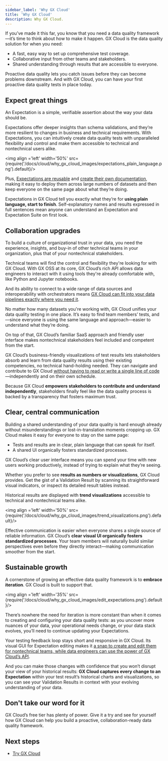 ```yaml
---
sidebar_label: 'Why GX Cloud'
title: 'Why GX Cloud'
description: Why GX Cloud.
---
```


If you’ve made it this far, you know that you need a data quality framework—it’s time to think about how to make it happen. GX Cloud is the data quality solution for when you need:

- A fast, easy way to set up comprehensive test coverage.
- Collaborative input from other teams and stakeholders.
- Shared understanding through results that are accessible to everyone.

Proactive data quality lets you catch issues before they can become problems downstream. And with GX Cloud, you can have your first proactive data quality tests in place today.

## Expect great things

An Expectation is a simple, verifiable assertion about the way your data should be. 

Expectations offer deeper insights than schema validations, and they’re more resilient to changes in business and technical requirements. With Expectations, you can intuitively create data quality tests with unparalleled flexibility and control and make them accessible to technical and nontechnical users alike.

<img align ='left' width='50%' src={require('/docs/cloud/why_gx_cloud_images/expectations_plain_language.png').default}/>

Plus, [Expectations are reusable](/cloud/checkpoints/manage_checkpoints.md) and [create their own documentation](/cloud/validations/manage_validations.md#view-validation-run-history), making it easy to deploy them across large numbers of datasets and then keep everyone on the same page about what they’re doing.

Expectations in GX Cloud tell you exactly what they’re for **using plain language, start to finish**. Self-explanatory names and results expressed in full sentences mean anyone can understand an Expectation and Expectation Suite on first look.

## Collaboration upgrades

To build a culture of organizational trust in your data, you need the experience, insights, and buy-in of other technical teams in your organization, plus that of your nontechnical stakeholders.

Technical teams will find the control and flexibility they're looking for with GX Cloud. With GX OSS at its core, GX Cloud’s rich API allows data engineers to interact with it using tools they're already comfortable with, like Python and Jupyter notebooks.

And its ability to connect to a wide range of data sources and interoperability with orchestrators means [GX Cloud can fit into your data pipelines exactly where you need it](/cloud/about_gx.md#gx-cloud-deployment-patterns).

No matter how many datasets you're working with, GX Cloud unifies your data quality testing in one place. It’s easy to find team members’ tests, and—since everyone is using the same language and approach—easier to understand what they’re doing. 

On top of that, GX Cloud’s familiar SaaS approach and friendly user interface makes nontechnical stakeholders feel included and competent from the start. 

GX Cloud’s business-friendly visualizations of test results lets stakeholders absorb and learn from data quality results using their existing competencies, no technical hand-holding needed. They can navigate and contribute to GX Cloud [without having to read or write a single line of code](/cloud/about_gx.md#workflow-optimization)—independently and on their own schedule.

Because GX Cloud **empowers stakeholders to contribute and understand independently**, stakeholders finally feel like the data quality process is backed by a transparency that fosters maximum trust.

## Clear, central communication

Building a shared understanding of your data quality is hard enough already without misunderstandings or lost-in-translation moments cropping up. GX Cloud makes it easy for everyone to stay on the same page: 

- Tests and results are in clear, plain language that can speak for itself.
- A shared UI organically fosters standardized processes.

GX Cloud’s clear user interface means you can spend your time with new users working productively, instead of trying to explain what they’re seeing. 

Whether you prefer to see **results as numbers or visualizations**, GX Cloud provides. Get the gist of a Validation Result by scanning its straightforward visual indicators, or inspect its detailed result tables instead. 

Historical results are displayed with **trend visualizations** accessible to technical and nontechnical teams alike.

<img align ='left' width='50%' src={require('/docs/cloud/why_gx_cloud_images/trend_visualizations.png').default}/>

Effective communication is easier when everyone shares a single source of reliable information. GX Cloud’s **clear visual UI organically fosters standardized processes**. Your team members will naturally build similar perspectives even before they directly interact—making communication smoother from the start.


## Sustainable growth

A cornerstone of growing an effective data quality framework is to **embrace iteration**. GX Cloud is built to support that.

<img align ='left' width='35%' src={require('/docs/cloud/why_gx_cloud_images/edit_expectations.png').default}/>

There’s nowhere the need for iteration is more constant than when it comes to creating and configuring your data quality tests: as you uncover more nuances of your data, your operational needs change, or your data stack evolves, you’ll need to continue updating your Expectations. 

Your testing feedback loop stays short and responsive in GX Cloud. Its visual GUI for Expectation editing makes it [a snap to create and edit them for nontechnical teams, while data engineers can use the power of GX Cloud’s API](/cloud/expectations/manage_expectations.md#add-an-expectation). 

And you can make those changes with confidence that you won’t disrupt your view of your historical results: **GX Cloud captures every change to an Expectation** within your test result’s historical charts and visualizations, so you can see your Validation Results in context with your evolving understanding of your data. 

## Don't take our word for it

GX Cloud’s free tier has plenty of power. Give it a try and see for yourself how GX Cloud can help you build a proactive, collaboration-ready data quality framework.

## Next steps

- [Try GX Cloud](https://greatexpectations.io/cloud)
